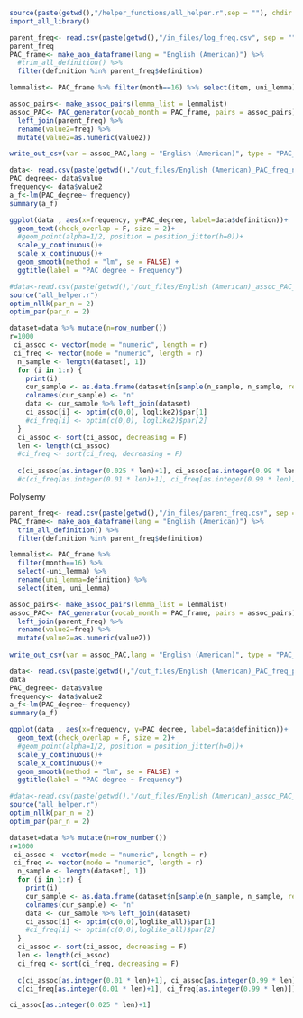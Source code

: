 ```r
source(paste(getwd(),"/helper_functions/all_helper.r",sep = ""), chdir = T)
import_all_library()
```

```r
parent_freq<- read.csv(paste(getwd(),"/in_files/log_freq.csv", sep = ""), as.is = T) 
parent_freq
PAC_frame<- make_aoa_dataframe(lang = "English (American)") %>%
  #trim_all_definition() %>%
  filter(definition %in% parent_freq$definition)

lemmalist<- PAC_frame %>% filter(month==16) %>% select(item, uni_lemma)

assoc_pairs<- make_assoc_pairs(lemma_list = lemmalist)
assoc_PAC<- PAC_generator(vocab_month = PAC_frame, pairs = assoc_pairs) %>%
  left_join(parent_freq) %>%
  rename(value2=freq) %>%
  mutate(value2=as.numeric(value2))

write_out_csv(var = assoc_PAC,lang = "English (American)", type = "PAC_freq_np")

```

```r
data<- read.csv(paste(getwd(),"/out_files/English (American)_PAC_freq_np.csv", sep = ""), as.is = T)
PAC_degree<- data$value
frequency<- data$value2
a_f<-lm(PAC_degree~ frequency)
summary(a_f)

ggplot(data , aes(x=frequency, y=PAC_degree, label=data$definition))+
  geom_text(check_overlap = F, size = 2)+
  #geom_point(alpha=1/2, position = position_jitter(h=0))+
  scale_y_continuous()+
  scale_x_continuous()+
  geom_smooth(method = "lm", se = FALSE) +
  ggtitle(label = "PAC degree ~ Frequency")
```

```r
#data<-read.csv(paste(getwd(),"/out_files/English (American)_assoc_PAC_freq_p.csv", sep = ""), as.is = T)
source("all_helper.r")
optim_nllk(par_n = 2)
optim_par(par_n = 2)

```


```r


dataset=data %>% mutate(n=row_number())
r=1000
 ci_assoc <- vector(mode = "numeric", length = r)
 ci_freq <- vector(mode = "numeric", length = r)
  n_sample <- length(dataset[, 1])
  for (i in 1:r) {
    print(i)
    cur_sample <- as.data.frame(dataset$n[sample(n_sample, n_sample, replace = T)])
    colnames(cur_sample) <- "n"
    data <- cur_sample %>% left_join(dataset)
    ci_assoc[i] <- optim(c(0,0), loglike2)$par[1]
    #ci_freq[i] <- optim(c(0,0), loglike2)$par[2]
  }
  ci_assoc <- sort(ci_assoc, decreasing = F)
  len <- length(ci_assoc)
  #ci_freq <- sort(ci_freq, decreasing = F)
  
  c(ci_assoc[as.integer(0.025 * len)+1], ci_assoc[as.integer(0.99 * len)])
  #c(ci_freq[as.integer(0.01 * len)+1], ci_freq[as.integer(0.99 * len)])
```




############################################## Polysemy
```r
parent_freq<- read.csv(paste(getwd(),"/in_files/parent_freq.csv", sep = ""), as.is = T) %>% mutate(freq=log(freq))
PAC_frame<- make_aoa_dataframe(lang = "English (American)") %>%
  trim_all_definition() %>%
  filter(definition %in% parent_freq$definition)

lemmalist<- PAC_frame %>% 
  filter(month==16) %>% 
  select(-uni_lemma) %>% 
  rename(uni_lemma=definition) %>% 
  select(item, uni_lemma)

assoc_pairs<- make_assoc_pairs(lemma_list = lemmalist)
assoc_PAC<- PAC_generator(vocab_month = PAC_frame, pairs = assoc_pairs) %>%
  left_join(parent_freq) %>%
  rename(value2=freq) %>%
  mutate(value2=as.numeric(value2))
 
write_out_csv(var = assoc_PAC,lang = "English (American)", type = "PAC_freq_p")

```

```r
data<- read.csv(paste(getwd(),"/out_files/English (American)_PAC_freq_p.csv", sep = ""), as.is = T) 
data
PAC_degree<- data$value
frequency<- data$value2
a_f<-lm(PAC_degree~ frequency)
summary(a_f)

ggplot(data , aes(x=frequency, y=PAC_degree, label=data$definition))+
  geom_text(check_overlap = F, size = 2)+
  #geom_point(alpha=1/2, position = position_jitter(h=0))+
  scale_y_continuous()+
  scale_x_continuous()+
  geom_smooth(method = "lm", se = FALSE) +
  ggtitle(label = "PAC degree ~ Frequency")
```

```r
#data<-read.csv(paste(getwd(),"/out_files/English (American)_assoc_PAC_freq_p.csv", sep = ""), as.is = T)
source("all_helper.r")
optim_nllk(par_n = 2)
optim_par(par_n = 2)

```
```r
dataset=data %>% mutate(n=row_number())
r=1000
 ci_assoc <- vector(mode = "numeric", length = r)
 ci_freq <- vector(mode = "numeric", length = r)
  n_sample <- length(dataset[, 1])
  for (i in 1:r) {
    print(i)
    cur_sample <- as.data.frame(dataset$n[sample(n_sample, n_sample, replace = T)])
    colnames(cur_sample) <- "n"
    data <- cur_sample %>% left_join(dataset)
    ci_assoc[i] <- optim(c(0,0),loglike_all)$par[1]
    #ci_freq[i] <- optim(c(0,0),loglike_all)$par[2]
  }
  ci_assoc <- sort(ci_assoc, decreasing = F)
  len <- length(ci_assoc)
  ci_freq <- sort(ci_freq, decreasing = F)
  
  c(ci_assoc[as.integer(0.01 * len)+1], ci_assoc[as.integer(0.99 * len)])
  c(ci_freq[as.integer(0.01 * len)+1], ci_freq[as.integer(0.99 * len)])
```



```r
ci_assoc[as.integer(0.025 * len)+1]
```



